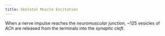```yaml
---
title: Skeletal Muscle Excitation
---
```


When a nerve impulse reaches the *neuromuscular junction*, ~125 vesicles of *ACh* are released from the terminals into the *synaptic cleft*.